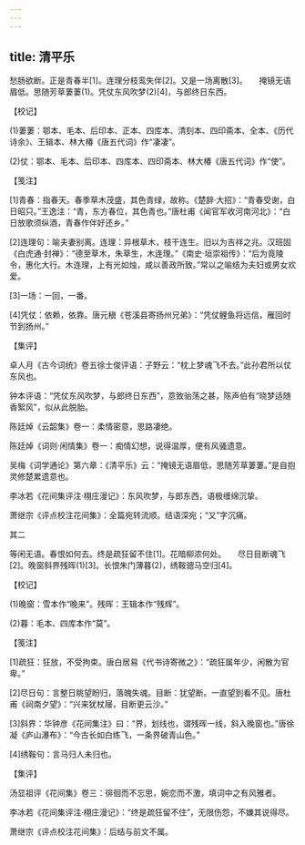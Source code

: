```yaml
---
---
---
```

title: 清平乐
---




愁肠欲断。正是青春半[1]。连理分枝鸾失伴[2]。又是一场离散[3]。　　掩镜无语眉低。思随芳草萋萋(1)。凭仗东风吹梦(2)[4]，与郎终日东西。





【校记】


(1)萋萋：鄂本、毛本、后印本、正本、四库本、清刻本、四印斋本、全本、《历代诗余》、王辑本、林大椿《唐五代词》作“凄凄”。

(2)仗：鄂本、毛本、后印本、四库本、四印斋本、林大椿《唐五代词》作“使”。





【笺注】


[1]青春：指春天。春季草木茂盛，其色青绿，故称。《楚辞·大招》：“青春受谢，白日昭只。”王逸注：“青，东方春位，其色青也。”唐杜甫《闻官军收河南河北》：“白日放歌须纵酒，青春作伴好还乡。”

[2]连理句：喻夫妻别离。连理：异根草木，枝干连生。旧以为吉祥之兆。汉班固《白虎通·封禅》：“德至草木，朱草生，木连理。”《南史·垣崇祖传》：“后为竟陵令，惠化大行。木连理，上有光如烛，咸以善政所致。”常以之喻结为夫妇或男女欢爱。

[3]一场：一回，一番。

[4]凭仗：依赖，依靠。唐元稹《苍溪县寄扬州兄弟》：“凭仗鲤鱼将远信，雁回时节到扬州。”





【集评】


卓人月《古今词统》卷五徐士俊评语：子野云：“枕上梦魂飞不去。”此孙君所以仗东风也。

钟本评语：“凭仗东风吹梦，与郎终日东西”，意致骀荡之甚，陈声伯有“晓梦适随香絮风”，似从此脱胎。

陈廷焯《云韶集》卷一：柔情密意，思路凄绝。

陈廷焯《词则·闲情集》卷一：痴情幻想，说得温厚，便有风骚遗意。

吴梅《词学通论》第六章：《清平乐》云：“掩镜无语眉低，思随芳草萋萋。”是自抱灵修楚累遗意也。

李冰若《花间集评注·栩庄漫记》：东风吹梦，与郎东西，语极缠绵沉挚。

萧继宗《评点校注花间集》：全篇宛转流顺。结语深宛；“又”字沉痛。





其二


等闲无语。春恨如何去。终是疏狂留不住[1]。花暗柳浓何处。　　尽日目断魂飞[2]。晚窗斜界残晖(1)[3]。长恨朱门薄暮(2)，绣鞍骢马空归[4]。





【校记】


(1)晚窗：雪本作“晚来”。残晖：王辑本作“残辉”。

(2)暮：毛本、四库本作“莫”。





【笺注】


[1]疏狂：狂放，不受拘束。唐白居易《代书诗寄微之》：“疏狂属年少，闲散为官卑。”

[2]尽日句：言整日眺望盼归，落魄失魂。目断：犹望断。一直望到看不见。唐杜甫《祠南夕望》：“兴来犹杖屦，目断更云沙。”

[3]斜界：华钟彦《花间集注》曰：“界，划线也，谓残晖一线，斜入晚窗也。”唐徐凝《庐山瀑布》：“今古长如白练飞，一条界破青山色。”

[4]绣鞍句：言马归人未归也。





【集评】


汤显祖评《花间集》卷三：徘徊而不忘思，婉恋而不激，填词中之有风雅者。

李冰若《花间集评注·栩庄漫记》：“终是疏狂留不住”，无限伤怨，不嫌其说得尽。

萧继宗《评点校注花间集》：后结与前文不属。